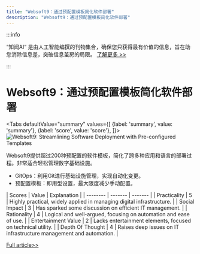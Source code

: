 ```yaml
---
title: "Websoft9：通过预配置模板简化软件部署"
description: "Websoft9：通过预配置模板简化软件部署"
---
```



:::info

“知闻AI“ 是由人工智能编撰的刊物集合，确保您只获得最有价值的信息，旨在助您消除信息差，突破信息茧房的局限。  [了解更多 >>](/zh-Hans/docs/guides)

:::

# Websoft9：通过预配置模板简化软件部署


<Tabs
	defaultValue="summary"
	values={[
	{label: 'summary', value: 'summary'},
	{label: 'score', value: 'score'},
]}>
<TabItem value="summary">
<img
  src="https://image.informedainews.com/2024/06/08/To-eqP-1717825174-0.jpg"
  alt="Websoft9: Streamlining Software Deployment with Pre-configured Templates"
/>



Websoft9提供超过200种预配置的软件模板，简化了跨多种应用和语言的部署过程。非常适合轻松管理数字基础设施。

* GitOps：利用Git进行基础设施管理，实现自动化变更。
* 预配置模板：即用型设置，最大限度减少手动配置。
</TabItem>
<TabItem value="score">
	| Scores     | Value   | Explanation |
	| -------- | ------- | ------- |
	| Practicality  | 5    | Highly practical, widely applied in managing digital infrastructure.    |
	| Social Impact | 3     | Has sparked some discussion on efficient IT management.    |
	| Rationality    | 4    | Logical and well-argued, focusing on automation and ease of use.    |
	| Entertainment Value    | 2    | Lacks entertainment elements, focused on technical utility.    |
	| Depth Of Thought    | 4    | Raises deep issues on IT infrastructure management and automation.    |
</TabItem>
</Tabs>

[Full article>>](https://github.com/ruanyf/weekly/issues/4597)
